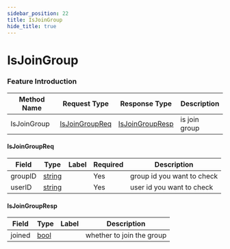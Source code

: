 ```yaml
---
sidebar_position: 22
title: IsJoinGroup
hide_title: true
---
```


# IsJoinGroup

### Feature Introduction



| Method Name | Request Type | Response Type | Description |
| ----------- | ------------ | ------------- | ------------- |
| IsJoinGroup | [IsJoinGroupReq](docs/group/index.mdx#IsJoinGroupReq) | [IsJoinGroupResp](docs/group/index.mdx#IsJoinGroupResp) | is join group |
 

#### IsJoinGroupReq
| Field | Type | Label | Required | Description |
| ----- | ---- | ----- | -------- | ----------- |
| groupID | [string](docs/scalar/scalar.mdx) |  | Yes | group id you want to check |
| userID | [string](docs/scalar/scalar.mdx) |  | Yes | user id you want to check |
 

#### IsJoinGroupResp
| Field | Type | Label | Description |
| ----- | ---- | ----- | ----------- |
| joined | [bool](docs/scalar/scalar.mdx) |  | whether to join the group |


